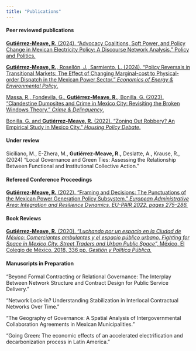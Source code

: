 ```yaml
---
title: "Publications"
---
```


#### Peer reviewed publications

[**Gutiérrez-Meave, R.** (2024). “Advocacy Coalitions, Soft Power, and Policy Change in Mexican Electricity Policy: A Discourse Network Analysis.” Policy and Politics.](https://bristoluniversitypressdigital.com/view/journals/pp/aop/article-10.1332-03055736Y2023D000000005/article-10.1332-03055736Y2023D000000005.xml)

[**Gutiérrez-Meave, R.,** Rosellón, J., Sarmiento, L. (2024). “Policy Reversals in Transitional Markets: The Effect of Changing Marginal-cost to Physical-order Dispatch in the Mexican Power Sector.” *Economics of Energy & Environmental Policy*.](https://www.iaee.org/eeep/article/504)

[Massa, R., Fondevila, G., **Gutiérrez-Meave, R.,** Bonilla, G. (2023). “Clandestine Dumpsites and Crime in Mexico City: Revisiting the Broken Windows Theory.” *Crime & Delinquency*.](https://journals.sagepub.com/doi/full/10.1177/00111287231186083?casa_token=fCXTlpNqf0sAAAAA%3AchhFRuG0I_QfNgmesnMbQ7JQ7cAX-1XTgXe8NNgPM_rqWNSFMzTIkuNFYaD7KGW14K4mOPPGPb8N)

[Bonilla, G. and **Gutiérrez-Meave, R.** (2022). “Zoning Out Robbery? An Empirical Study in Mexico City.” *Housing Policy Debate*.](https://www.tandfonline.com/doi/abs/10.1080/10511482.2021.1915357)

#### Under review

Siciliano, M., E-Zhera, M., **Gutiérrez-Meave, R.,** Deslatte, A., Krause, R., (2024) “Local Governance and Green Ties: Assessing the Relationship Between Functional and Institutional Collective Action.”

#### Refereed Conference Proceedings

[**Gutiérrez-Meave, R.** (2022). “Framing and Decisions: The Punctuations of the Mexican Power Generation Policy Subsystem.” *European Administrative Area: Integration and Resilience Dynamics.* *EU-PAIR 2022, pages 275–286.*](https://www.ceeol.com/search/book-detail?id=1175564#page=276)

#### Book Reviews

[**Gutiérrez-Meave, R.** (2020). “*Luchando por un espacio en la Ciudad de México: Comerciantes ambulantes y el espacio público urbano.* *Fighting for Space in Mexico City. Street Traders and Urban Public Space”,* México, El Colegio de México, 2018, 336 pp. *Gestión y Política Pública.*](https://www.scielo.org.mx/scielo.php?pid=S1405-10792020000100272&script=sci_arttext)

#### Manuscripts in Preparation

“Beyond Formal Contracting or Relational Governance: The Interplay Between Network Structure and Contract Design for Public Service Delivery.”

“Network Lock-In? Understanding Stabilization in Interlocal Contractual Networks Over Time.”

“The Geography of Governance: A Spatial Analysis of Intergovernmental Collaboration Agreements in Mexican Municipalities.”

“Going Green: The economic effects of an accelerated electrification and decarbonization process in Latin America.”

